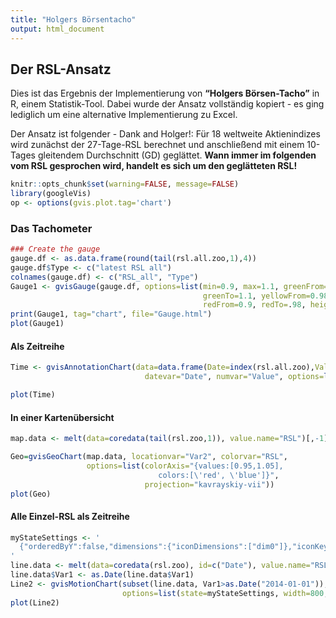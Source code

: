 ```yaml
---
title: "Holgers Börsentacho"
output: html_document
---
```


## Der RSL-Ansatz

Dies ist das Ergebnis der Implementierung von __"Holgers Börsen-Tacho"__ in R, einem Statistik-Tool. Dabei wurde der Ansatz vollständig kopiert - es ging lediglich um eine alternative Implementierung zu Excel. 

Der Ansatz ist folgender - Dank and Holger!:
Für 18 weltweite Aktienindizes wird zunächst der 27-Tage-RSL berechnet und anschließend mit einem 10-Tages gleitendem Durchschnitt (GD) geglättet.
**Wann immer im folgenden vom RSL gesprochen wird, handelt es sich um den geglätteten RSL!**


```r
knitr::opts_chunk$set(warning=FALSE, message=FALSE)
library(googleVis)
op <- options(gvis.plot.tag='chart')
```


### Das Tachometer

```r
### Create the gauge
gauge.df <- as.data.frame(round(tail(rsl.all.zoo,1),4))
gauge.df$Type <- c("latest RSL all")
colnames(gauge.df) <- c("RSL_all", "Type")
Gauge1 <- gvisGauge(gauge.df, options=list(min=0.9, max=1.1, greenFrom=1.02,
                                           greenTo=1.1, yellowFrom=0.98, yellowTo=1.02,
                                           redFrom=0.9, redTo=.98, height=250))
print(Gauge1, tag="chart", file="Gauge.html")
plot(Gauge1)
```


#### Als Zeitreihe

```r
Time <- gvisAnnotationChart(data=data.frame(Date=index(rsl.all.zoo),Value=coredata(rsl.all.zoo)),
                              datevar="Date", numvar="Value", options=list(width=700, height=400))

plot(Time)
```


#### In einer Kartenübersicht

```r
map.data <- melt(data=coredata(tail(rsl.zoo,1)), value.name="RSL")[,-1]

Geo=gvisGeoChart(map.data, locationvar="Var2", colorvar="RSL",
                 options=list(colorAxis="{values:[0.95,1.05],
                                 colors:[\'red', \'blue']}",
                              projection="kavrayskiy-vii"))
plot(Geo)
```

#### Alle Einzel-RSL als Zeitreihe

```r
myStateSettings <- '
  {"orderedByY":false,"dimensions":{"iconDimensions":["dim0"]},"iconKeySettings":[],"xAxisOption":"_TIME","uniColorForNonSelected":false,"yLambda":1,"showTrails":false,"xZoomedDataMin":1170720000000,"nonSelectedAlpha":0.3,"playDuration":15000,"sizeOption":"_UNISIZE","xZoomedIn":false,"xLambda":1,"colorOption":"_UNIQUE_COLOR","yZoomedIn":false,"xZoomedDataMax":1422403200000,"iconType":"LINE","orderedByX":false,"yAxisOption":"2","yZoomedDataMin":0,"duration":{"timeUnit":"D","multiplier":1},"yZoomedDataMax":1.3}
'
line.data <- melt(data=coredata(rsl.zoo), id=c("Date"), value.name="RSL")
line.data$Var1 <- as.Date(line.data$Var1)
Line2 <- gvisMotionChart(subset(line.data, Var1>as.Date("2014-01-01")), idvar="Var2", timevar="Var1",
                         options=list(state=myStateSettings, width=800, height=500))
plot(Line2)
```

